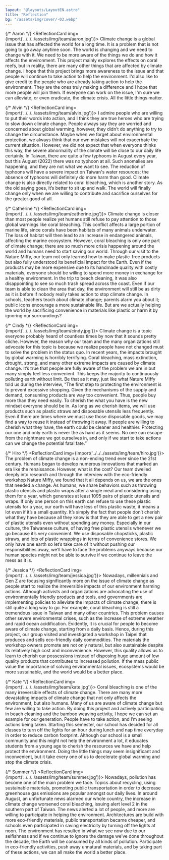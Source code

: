 ```yaml
---
layout: "@layouts/LayoutEN.astro"
title: "Reflection"
bg: "/assets/img/cover/-03.webp"
---
```



{/* Aaron */}
<ReflectionCard img={import('../../../assets/img/team/aaron.jpg')}>
    Climate change is a global issue that has affected the world for a long time. It is a problem that is not going to go away anytime soon. The world is changing and we need to change with it. We need to be more aware of the things we do and how it affects the environment. This project mainly explores the effects on coral reefs, but in reality, there are many other things that are affected by climate change. I hope that this project brings more awareness to the issue and that people will continue to take action to help the environment. I'd also like to give credit to the people who are already taking action to help the environment. They are the ones truly making a difference and I hope that more people will join them. If everyone can work on the issue, I'm sure we can alleviate, or even eradicate, the climate crisis. All the little things matter.
</ReflectionCard>

{/* Alvin */}
<ReflectionCard img={import('../../../assets/img/team/alvin.jpg')}>
    I admire people who are willing to put their words into action, and I think they are true heroes who are trying to slow down climate change. People always say they are worried and concerned about global warming, however, they didn’t do anything to try to change the circumstance. Maybe when we forget about environmental protection, we always think that our own mistakes will not exacerbate the current situation. However, we did not expect that when everyone thinks this way, the severe abnormality of the climate will be close to our daily life certainly. In Taiwan, there are quite a few typhoons in August every year, but this August (2022) there was no typhoon at all. Such anomalies are happening, and they are not what we want to see. The reduction of typhoons will have a severe impact on Taiwan's water resources;  the absence of typhoons will definitely do more harm than good. Climate change is also directly related to coral bleaching, which is another story. As the old saying goes, it’s better to sit up and walk. The world will finally change only when we are willing to contribute and sacrifice ourselves for the greater good of all. 
</ReflectionCard>

{/* Catherine */}
<ReflectionCard img={import('../../../assets/img/team/catherine.jpg')}>
    Climate change is closer than most people realize yet humans still refuse to pay attention to those global warnings like coral bleaching. This conflict affects a large portion of marine life, since corals have been habitats of many animals underwater. The loss of habitat will then lead to an increase in endangered animals, affecting the marine ecosystem. However, coral bleaching is only one part of climate change; there are so much more crisis happening around the world and humans need to start saving our world. Through our visit to the Nature Miffy, our team not only learned how to make plastic-free products but also fully understood its beneficial impact for the Earth. Even if the products may be more expensive due to its handmade quality with costly materials, everyone should be willing to spend more money in exchange for a healthy environment. In the trip to beach cleaning, it was also disappointing to see so much trash spread across the coast. Even if our team is able to clean the area that day, the environment will still be as dirty as it is before if nobody really takes action to stop climate change. In schools, teachers teach about climate change; parents alarm you about it; public icons encourage a more sustainable life. But are we actually helping the world by sacrificing convenience in materials like plastic or harm it by ignoring our surroundings? 
</ReflectionCard>

{/* Cindy */}
<ReflectionCard img={import('../../../assets/img/team/cindy.jpg')}>
    Climate change is a topic everyone probably heard of countless times by now that it sounds pretty cliche. However, the reason why our team and the many organizations still advocate for this topic is because we realize people have not changed must to solve the problem in the status quo. In recent years, the impacts brought by global warming is horribly terrifying. Coral bleaching, mass extinction, drought, strong, and many other extreme impacts are caused by climate change. It’s true that people are fully aware of the problem we are in but many simply feel less convenient. This keeps the majority to continuously polluting earth without limit. Be that as it may, just like what Nature Miffy told us during the interview, “The first step to protecting the environment is to prevent excessive shopping. Given the mechanisms of the supply and demand, consuming products are way too convenient. Thus, people buy more than they need easily. To cherish the what you have is the new mindset everyone should be in. As long as we cherish items, we will use products such as plastic straws and disposable utensils less frequently. Even if there are times where we must use those disposable goods, we may find a way to reuse it instead of throwing it away. If people are willing to cherish what they have, the earth could be cleaner and healthier. Protecting our one and only earth is never the as hard as it seems. No one can escape from the nightmare we got ourselves in, and only if we start to take actions can we change the potential fatal fate.”
</ReflectionCard>

{/* Hiro */}
<ReflectionCard img={import('../../../assets/img/team/hiro.jpg')}>
    The problem of climate change is a non-ending trend ever since the 21st century. Humans began to develop numerous innovations that marked an era like the renaissance. However, what is the cost? Our team dwelled deeply into research and through the interview with the eco-friendly workshop Nature Miffy, we found that it all depends on us, we are the ones that needed a change. As humans, we share behaviors such as throwing plastic utensils and plastic wraps after a single meal and considering using them for a year, which generates at least 1095 pairs of plastic utensils and wraps. If only one person on this earth can refuse to use these plastic utensils for a year, our earth will have less of this plastic waste, it means a lot even if it’s a small quantity. It’s simply the fact that people don’t cherish what they have because all they know is that they are able to get a new pair of plastic utensils even without spending any money. Especially in our culture, the Taiwanese culture, of having free plastic utensils whenever we go because it’s very convenient. We use disposable chopsticks, plastic straws, and lots of plastic wrappings in terms of convenience stores. We only have one earth so let’s take care of it without pushing our responsibilities away, we’ll have to face the problems anyways because our human species might not be able to survive if we continue to leave the mess as it is. 
</ReflectionCard>

{/* Jessica */}
<ReflectionCard img={import('../../../assets/img/team/jessica.jpg')}>
    Nowadays, millennials and Gen Z are focusing significantly more on the issue of climate change as people start to realize the irreversible impacts of our environment harming actions. Although activists and organizations are advocating the use of environmentally friendly products and tools, and governments are implementing policies to alleviate the impacts of climate change, there is still quite a long way to go. For example, coral bleaching is still a tremendous issue in Taiwan and many other countries. This problem causes other severe environmental crises, such as the increase of extreme weather and rapid ocean acidification. Evidently, it is crucial for people to become aware of climate change, starting from a daily basis. Hence, during this project, our group visited and investigated a workshop in Taipei that produces and sells eco-friendly daily commodities. The materials the workshop owners promote are not only natural, but also sustainable despite its relatively high cost and inconvenience. However, this quality allows us to learn to cherish our possessions instead of disposing huge amount of low quality products that contributes to increased pollution. If the mass public value the importance of solving environmental issues, ecosystems would be more sustainable, and the world would be a better place.
</ReflectionCard>

{/* Kate */}
<ReflectionCard img={import('../../../assets/img/team/kate.jpg')}>
    Coral bleaching is one of the many irreversible effects of climate change. There are many more devastating impacts of climate change that not only affects the environment, but also humans. Many of us are aware of climate change but few are willing to take action. By doing this project and actively participating in beach cleaning and the bamboo weaving activity, I hope we can set an example for our generation. People have to take action, and I’m seeing actions being taken. Starting this semester, our school has decided for all classes to turn off the lights for an hour during lunch and nap time everyday in order to reduce carbon footprint. Although our school is a small community and this might not help the environment a lot, it educates students from a young age to cherish the resources we have and help protect the environment. Doing the little things may seem insignificant and inconvenient, but it take every one of us to decelerate global warming and stop the climate crisis. 
</ReflectionCard>

{/* Summer */}
<ReflectionCard img={import('../../../assets/img/team/summer.jpg')}>
    Nowadays, pollution has become one of the main problem we face. Topics about recycling, using sustainable materials, promoting public transportation in order to decrease greenhouse gas emissions are popular amongst our daily lives. In around August, an unfortunate news alarmed our whole country, the increase in climate change worsened coral bleaching, issuing alert level 2 in the southern part of Taiwan. The news alerted a lot of people, and more are willing to participate in helping the environment. Architectures are build with more eco-friendly materials, public transportation became cheaper, and schools even participated in saving electricity  by turning off the lights at noon. The environment has resulted in what we see now due to our selfishness and if we continue to ignore the damage we’ve done throughout the decade, the Earth will be consumed by all kinds of pollution. Participate in eco-friendly activities, push away unnatural materials, and by taking part of these actions, we can all make the world a better place.
</ReflectionCard>
